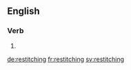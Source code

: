 ==English==

===Verb===
{{head|en|present participle}}

# {{present participle of|restitch|lang=en}}

[[de:restitching]]
[[fr:restitching]]
[[sv:restitching]]